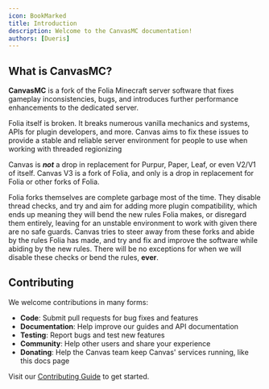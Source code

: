 ```yaml
---
icon: BookMarked
title: Introduction
description: Welcome to the CanvasMC documentation!
authors: [Dueris]
---
```


## What is CanvasMC?

**CanvasMC** is a fork of the Folia Minecraft server software that fixes gameplay inconsistencies, bugs, and introduces further performance enhancements to the dedicated server.

Folia itself is broken. It breaks numerous vanilla mechanics and systems, APIs for plugin developers, and more. Canvas aims to fix these issues to provide a stable and reliable
server environment for people to use when working with threaded regionizing

Canvas is ***not*** a drop in replacement for Purpur, Paper, Leaf, or even V2/V1 of itself. Canvas V3 is a fork of Folia, and only is a drop in replacement for Folia or other forks of Folia.

Folia forks themselves are complete garbage most of the time. They disable thread checks, and try and aim for adding more plugin compatibility, which ends up meaning they will bend
the new rules Folia makes, or disregard them entirely, leaving for an unstable environment to work with given there are no safe guards. Canvas tries to steer away from these
forks and abide by the rules Folia has made, and try and fix and improve the software while abiding by the new rules. There will be no exceptions for when we will disable
these checks or bend the rules, **ever**.

## Contributing

We welcome contributions in many forms:

- **Code**: Submit pull requests for bug fixes and features
- **Documentation**: Help improve our guides and API documentation
- **Testing**: Report bugs and test new features
- **Community**: Help other users and share your experience
- **Donating**: Help the Canvas team keep Canvas' services running, like this docs page

Visit our [Contributing Guide](/developers/contributing) to get started.